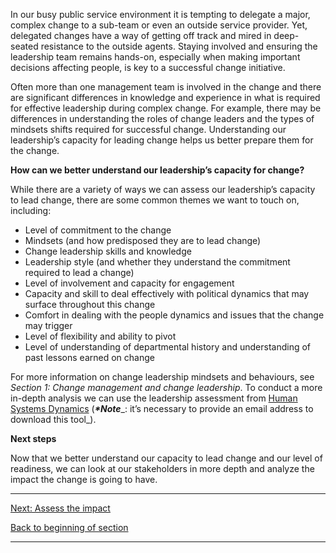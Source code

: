 In our busy public service environment it is tempting to delegate a major, complex change to a sub-team or even an outside service provider. Yet, delegated changes have a way of getting off track and mired in deep-seated resistance to the outside agents. Staying involved and ensuring the leadership team remains hands-on, especially when making important decisions affecting people, is key to a successful change initiative.

Often more than one management team is involved in the change and there are significant differences in knowledge and experience in what is required for effective leadership during complex change. For example, there may be differences in understanding the roles of change leaders and the types of mindsets shifts required for successful change. Understanding our leadership’s capacity for leading change helps us better prepare them for the change.

'''How can we better understand our leadership’s capacity for change?'''

While there are a variety of ways we can assess our leadership’s capacity to lead change, there are some common themes we want to touch on, including:

* Level of commitment to the change
* Mindsets (and how predisposed they are to lead change)
* Change leadership skills and knowledge
* Leadership style (and whether they understand the commitment required to lead a change)
* Level of involvement and capacity for engagement
* Capacity and skill to deal effectively with political dynamics that may surface throughout this change
* Comfort in dealing with the people dynamics and issues that the change may trigger
* Level of flexibility and ability to pivot
* Level of understanding of departmental history and understanding of past lessons earned on change

For more information on change leadership mindsets and behaviours, see ''Section 1: Change management and change leadership''. To conduct a more in-depth analysis we can use the leadership assessment from [https://www.hsdinstitute.org/resources/leadership-as-fit-a-tool-to-assess-leadership-capacity.html Human Systems Dynamics] ('''''*Note'''''_: it’s necessary to provide an email address to download this tool_).

'''Next steps'''

Now that we better understand our capacity to lead change and our level of readiness, we can look at our stakeholders in more depth and analyze the impact the change is going to have.


-----

[https://articles.alpha.canada.ca/framework-for-leading-change/assessing-the-impact/ Next: Assess the impact]

[https://articles.alpha.canada.ca/framework-for-leading-change/capacity-readiness-and-impact/ Back to beginning of section]


-----
